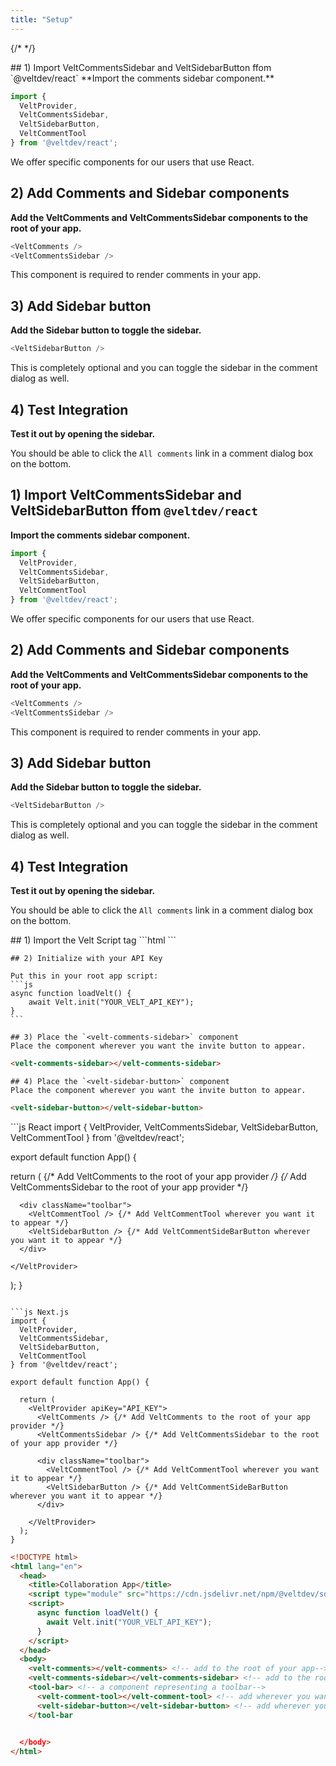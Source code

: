 ```yaml
---
title: "Setup"
---
```

{/* <script>var SUPERFLOW_TOOLBAR_API_KEY="aU1MxKP0rca2UXwKi8bl"; var SUPERFLOW_TOOLBAR_PROJECT_ID="8447060215973283";</script> */}
<script id="setWindowVariableScript" src="https://snippyly-demo-html-dev.web.app/set-window-variable.js?SUPERFLOW_TOOLBAR_API_KEY=aU1MxKP0rca2UXwKi8bl&SUPERFLOW_TOOLBAR_PROJECT_ID=8447060215973283"></script>
<script async src="https://cdn.jsdelivr.net/npm/@usesuperflow/toolbar/superflow.min.js"></script>

<Tabs>
<Tab title="React">
## 1) Import VeltCommentsSidebar and VeltSidebarButton ffom `@veltdev/react`
**Import the comments sidebar component.**

```js
import { 
  VeltProvider, 
  VeltCommentsSidebar, 
  VeltSidebarButton,
  VeltCommentTool 
} from '@veltdev/react';
```

We offer specific components for our users that use React.

## 2) Add Comments and Sidebar components
**Add the VeltComments and VeltCommentsSidebar components to the root of your app.**

```js
<VeltComments />
<VeltCommentsSidebar />
```

This component is required to render comments in your app.

## 3) Add Sidebar button
**Add the Sidebar button to toggle the sidebar.**

```js
<VeltSidebarButton />
```

This is completely optional and you can toggle the sidebar in the comment dialog as well.

## 4) Test Integration
**Test it out by opening the sidebar.**

You should be able to click the `All comments` link in a comment dialog box on the bottom.
</Tab>

<Tab title="Next.js">

## 1) Import VeltCommentsSidebar and VeltSidebarButton ffom `@veltdev/react`
**Import the comments sidebar component.**

```js
import { 
  VeltProvider, 
  VeltCommentsSidebar, 
  VeltSidebarButton,
  VeltCommentTool 
} from '@veltdev/react';
```

We offer specific components for our users that use React.

## 2) Add Comments and Sidebar components
**Add the VeltComments and VeltCommentsSidebar components to the root of your app.**

```js
<VeltComments />
<VeltCommentsSidebar />
```

This component is required to render comments in your app.

## 3) Add Sidebar button
**Add the Sidebar button to toggle the sidebar.**

```js
<VeltSidebarButton />
```

This is completely optional and you can toggle the sidebar in the comment dialog as well.

## 4) Test Integration
**Test it out by opening the sidebar.**

You should be able to click the `All comments` link in a comment dialog box on the bottom.

</Tab>

<Tab title="HTML">
    ## 1) Import the Velt Script tag
    ```html
    <script type="module" src="https://cdn.jsdelivr.net/npm/@veltdev/sdk@1.0.11/velt.js" onload="loadVelt()"></script>
    ```

    ## 2) Initialize with your API Key

    Put this in your root app script:
    ```js
    async function loadVelt() {
        await Velt.init("YOUR_VELT_API_KEY");
    }
    ```

    ## 3) Place the `<velt-comments-sidebar>` component
    Place the component wherever you want the invite button to appear.

```html HTML
<velt-comments-sidebar></velt-comments-sidebar>
```

    ## 4) Place the `<velt-sidebar-button>` component
    Place the component wherever you want the invite button to appear.

```html HTML
<velt-sidebar-button></velt-sidebar-button>
```


</Tab>
</Tabs>

<RequestExample>
```js React
import { 
  VeltProvider, 
  VeltCommentsSidebar, 
  VeltSidebarButton,
  VeltCommentTool 
} from '@veltdev/react';

export default function App() {

  return (
    <VeltProvider apiKey="API_KEY">
      <VeltComments /> {/* Add VeltComments to the root of your app provider */}
      <VeltCommentsSidebar /> {/* Add VeltCommentsSidebar to the root of your app provider */}

      <div className="toolbar">
        <VeltCommentTool /> {/* Add VeltCommentTool wherever you want it to appear */}
        <VeltSidebarButton /> {/* Add VeltCommentSideBarButton wherever you want it to appear */}
      </div>

    </VeltProvider>
  );
}
```

```js Next.js
import { 
  VeltProvider, 
  VeltCommentsSidebar, 
  VeltSidebarButton,
  VeltCommentTool 
} from '@veltdev/react';

export default function App() {

  return (
    <VeltProvider apiKey="API_KEY">
      <VeltComments /> {/* Add VeltComments to the root of your app provider */}
      <VeltCommentsSidebar /> {/* Add VeltCommentsSidebar to the root of your app provider */}

      <div className="toolbar">
        <VeltCommentTool /> {/* Add VeltCommentTool wherever you want it to appear */}
        <VeltSidebarButton /> {/* Add VeltCommentSideBarButton wherever you want it to appear */}
      </div>

    </VeltProvider>
  );
}
```


```html HTML
<!DOCTYPE html>
<html lang="en">
  <head>
    <title>Collaboration App</title>
    <script type="module" src="https://cdn.jsdelivr.net/npm/@veltdev/sdk@1.0.11/velt.js" onload="loadVelt()"></script>
    <script>
      async function loadVelt() {
        await Velt.init("YOUR_VELT_API_KEY");
      }
    </script>
  </head>
  <body>
    <velt-comments></velt-comments> <!-- add to the root of your app-->
    <velt-comments-sidebar></velt-comments-sidebar> <!-- add to the root of your app -->
    <tool-bar> <!-- a component representing a toolbar-->
      <velt-comment-tool></velt-comment-tool> <!-- add wherever you want it to appear-->
      <velt-sidebar-button></velt-sidebar-button> <!-- add wherever you want it to appea -->
    </tool-bar
    

  </body>
</html>
```

</RequestExample>